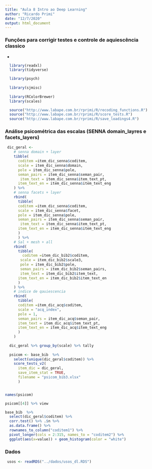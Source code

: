 ```yaml
---
title: "Aula 8 Intro ao Deep Learning"
author: "Ricardo Primi"
date: "12/7/2020"
output: html_document
---
```



### Funções para corrigir testes e controle de aquiescência classico

* 

```r
  library(readxl)
  library(tidyverse)

  library(psych)
 
  library(sjmisc)
  
  library(RColorBrewer)
  library(scales)

  source("http://www.labape.com.br/rprimi/R/recoding_functions.R")
  source("http://www.labape.com.br/rprimi/R/score_tests.R")
  source("http://www.labape.com.br/rprimi/R/save_loadings4.R")


```

 

 
### Análise psicométrica das escalas (SENNA domain_layres e facets_layers)
```r


 dic_geral <- 
    # senna domain + layer
    tibble(
      coditem =item_dic_senna$coditem,
      scale = item_dic_senna$domain, 
      pole = item_dic_senna$pole,
      seman_pairs = item_dic_senna$seman_pair,
       item_text = item_dic_senna$item_text_pt,
      item_text_en = item_dic_senna$item_text_eng
    ) %>% 
    # senna facets + layer
    rbind(
      tibble( 
      coditem =item_dic_senna$coditem,
      scale = item_dic_senna$facet, 
      pole = item_dic_senna$pole,
      seman_pairs = item_dic_senna$seman_pair,
       item_text = item_dic_senna$item_text_pt,
      item_text_en = item_dic_senna$item_text_eng
      )
      ) %>% 
    # Sal + mesh + all
    rbind(
      tibble( 
        coditem =item_dic_bib2$coditem,
       scale = item_dic_bib2$scale3, 
       pole = item_dic_bib2$pole,
       seman_pairs = item_dic_bib2$seman_pairs,
       item_text = item_dic_bib2$item_text,
      item_text_en = item_dic_bib2$item_text_en
      )
    ) %>% 
    # indice de qauiescencia
    rbind(
      tibble( 
      coditem =item_dic_acq$coditem,
      scale = "acq_index",
      pole = 1,
      seman_pairs = item_dic_acq$seman_pair,
      item_text = item_dic_acq$item_text_pt,
      item_text_en = item_dic_acq$item_text_eng
      )
    ) 
 
  dic_geral %>% group_by(scale) %>% tally
  
  psicom <- base_bib  %>% 
    select(unique(dic_geral$coditem)) %>%
    score_tests_v2(
      item_dic = dic_geral,
      save_item_stat = TRUE, 
      filename = "psicom_bib3.xlsx" 
      )


names(psicom)

psicom[[4]] %>% view
```

```r

base_bib  %>% 
  select(dic_geral$coditem) %>%
  corr.test() %>% .$n %>%
  as.data.frame() %>% 
  rownames_to_column("coditem1") %>%
  pivot_longer(cols = 2:315, names_to = "coditem2") %>%
  ggplot(aes(x=value)) + geom_histogram(color = "white")


```




### Dados
```r

 usos <- readRDS("../dados/usos_dl.RDS") 

```
